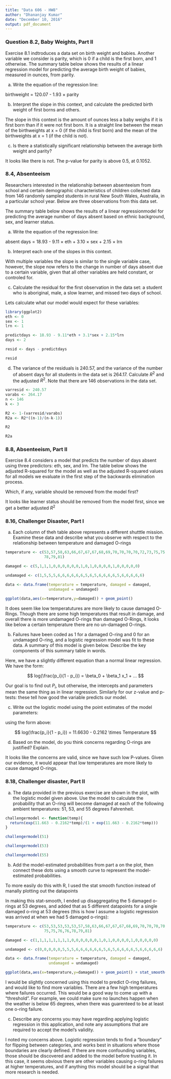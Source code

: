 ```yaml
---
title: "Data 606 - HW8"
author: "Dhananjay Kumar"
date: "December 10, 2016"
output: pdf_document
---
```


### Question 8.2, Baby Weights, Part II ###

Exercise 8.1 indtroduces a data set on birth weight and babies. Another variable we consider is parity, which is 0 if a child is the first born, and 1 otherwise. The summary table below shows the results of a linear regression model for predicting the average birth weight of babies, measured in ounces, from parity.

a. Write the equation of the regression line:

birthweight = 120.07 - 1.93 $\times$ parity

b. Interpret the slope in this context, and calculate the predicted birth weight of first borns and others.

The slope in this context is the amount of ounces less a baby weighs if it is first born than if it were not first born. It is a straight line between the mean of the birthweights at x = 0 (if the child is first born) and the mean of the birthweights at x = 1 (if the child is not). 

c. Is there a statistically significant relationship between the average birth weight and parity? 

It looks like there is not. The p-value for parity is above 0.5, at 0.1052.

### 8.4, Absenteeism ###

Researchers interested in the relationship between absenteeism from school and certain demographic characteristics of children collected data from 146 randomly sampled students in rural New South Wales, Australia, in a particular school year. Below are three observations from this data set.

The summary table below shows the results of a linear regressionmodel for predicting the average number of days absent based on ethnic background, sex, and learner status. 

a. Write the equation of the regression line:

absent days = 18.93 - 9.11 $\times$ eth + 3.10 $\times$ sex + 2.15 $\times$ lrn

b. Interpret each one of the slopes in this context.

With multiple variables the slope is similar to the single variable case, however, the slope now refers to the change in number of days absent due to a certain variable, given that all other variables are held constant, or controled for.

c. Calculate the residual for the first observation in the data set: a student who is aboriginal, male, a slow learner, and missed two days of school.

Lets calculate what our model would expect for these variables:

```r
library(ggplot2)
eth <- 0
sex <- 1
lrn <- 1

predictdays <- 18.93 - 9.11*eth + 3.1*sex + 2.15*lrn
days <- 2

resid <- days - predictdays

resid


```

d. The variance of the residuals is 240.57, and the variance of the number of absent days for all students in the data set is 264.17. Calculate $R^2$ and the adjusted $R^2$. Note that there are 146 observations in the data set.

```r

varresid <- 240.57
varabs <- 264.17
n <- 146
k <- 3

R2 <- 1-(varresid/varabs)
R2a <- R2*((n-1)/(n-k-1))

R2

R2a

```

### 8.8, Absenteeism, Part II ###

Exercise 8.4 considers a model that predicts the number of days absent using three predictors: eth, sex, and lrn. The table below shows the adjusted R-squared for the model as well as the adjusted R-squared values for all models we evaluate in the first step of the backwards elimination process.

Which, if any, variable should be removed from the model first?

It looks like learner status should be removed from the model first, since we get a better adjusted $R^2$ 

### 8.16, Challenger Disaster, Part I ###

a. Each column of theh table above represents a different shutttle mission. Examine these data and describe what you observe with respect to the relationship between temperature and damaged O-rings

```r



temperature <- c(53,57,58,63,66,67,67,67,68,69,70,70,70,70,72,73,75,75,76,76,
                 78,79,81)

damaged <- c(5,1,1,1,0,0,0,0,0,0,1,0,1,0,0,0,0,1,0,0,0,0,0)

undamaged <- c(1,5,5,5,6,6,6,6,6,6,5,6,5,6,6,6,6,5,6,6,6,6,6)

data <- data.frame(temperature = temperature, damaged = damaged, 
                   undamaged = undamaged)

ggplot(data,aes(x=temperature,y=damaged)) + geom_point()


```

It does seem like low temperatutures are more likely to cause damaged O-Rings. Though there are some high temperatures that result in damage, and overall there is more undamaged O-rings than damaged O-Rings, it looks like below a certain temperature there are no un-damaged O-rings.

b. Failures have been coded as 1 for a damaged O-ring and 0 for an undamaged O-ring, and a logistic regression model was fit to these data. A summary of this model is given below. Describe the key components of this summary table in words.

Here, we have a slightly different equation than a normal linear regression. We have the form:

$$ log(\frac{p_i}{1 - p_i}) = \beta_0 + \beta_1 x_1 + ... $$

Our goal is to find out $P_i$, but otherwise, the intercepts and parameters mean the same thing as in linear regression. Similarly for our z-value and p-tests: these tell how good the variable predicts our model.

c. Write out the logistic model using the point estimates of the model parameters:

using the form above:

$$ log(\frac{p_i}{1 - p_i}) = 11.6630 - 0.2162 \times Temperature $$

d. Based on the model, do you think concerns regarding O-rings are justified? Explain.

It looks like the concerns are valid, since we have such low P-values. Given our evidence, it would appear that low temperatures are more likely to cause damaged O-rings.

### 8.18, Challenger disaster, Part II ###

a. The data provided in the previous exercise are shown in the plot, with the logistic model given above. Use the model to calculate the probability that an O-ring will become damaged at each of the following ambient temperatures: 51, 53, and 55 degrees Fahrenheit.

```r

challengermodel <- function(temp){
  return(exp(11.663 - 0.2162*temp)/(1 + exp(11.663 - 0.2162*temp)))
}

challengermodel(51)

challengermodel(53)

challengermodel(55)

```

b. Add the model-estimated probabilities from part a on the plot, then connect these dots using a smooth curve to represent the model-estimated probabilities.

To more easily do this with R, I used the stat smooth function instead of manally plotting out the datapoints

In making this stat-smooth, I ended up disaggregating the 5 damaged o-rings at 53 degrees, and added that as 5 different datapoints for a single damaged o-ring at 53 degrees (this is how I assume a logistic regression was arrived at when we had 5 damaged o-rings):

```r

temperature <- c(53,53,53,53,53,57,58,63,66,67,67,67,68,69,70,70,70,70,72,73,
                 75,75,76,76,78,79,81)

damaged <- c(1,1,1,1,1,1,1,1,0,0,0,0,0,0,1,0,1,0,0,0,0,1,0,0,0,0,0)

undamaged <- c(0,0,0,0,0,5,5,5,6,6,6,6,6,6,5,6,5,6,6,6,6,5,6,6,6,6,6)

data <- data.frame(temperature = temperature, damaged = damaged, 
                   undamaged = undamaged)

ggplot(data,aes(x=temperature,y=damaged)) + geom_point() + stat_smooth(method = 'glm', method.args = list(family = "binomial")) 

```

I would be slightly concerned using this model to predict O-ring failures, and would like to find more variables. There are a few high temperatures where failures occurred. This would be a good way to come up with a "threshold". For example, we could make sure no launches happen when the weather is below 65 degrees, when there was guarenteed to be at least one o-ring failure.

c. Describe any concerns you may have regarding applying logistic regression in this application, and note any assumptions that are required to accept the model's validity.

I noted my concerns above. Logistic regression tends to find a "boundary" for flipping between categories, and works best in situations where those boundaries are clearly defined. If there are more confounding variables, those should be discovered and added to the model before trusting it. In this case, it seems obvious there are other variables causing o-ring failures at higher temperatures, and if anything this model should be a signal that more research is needed.
